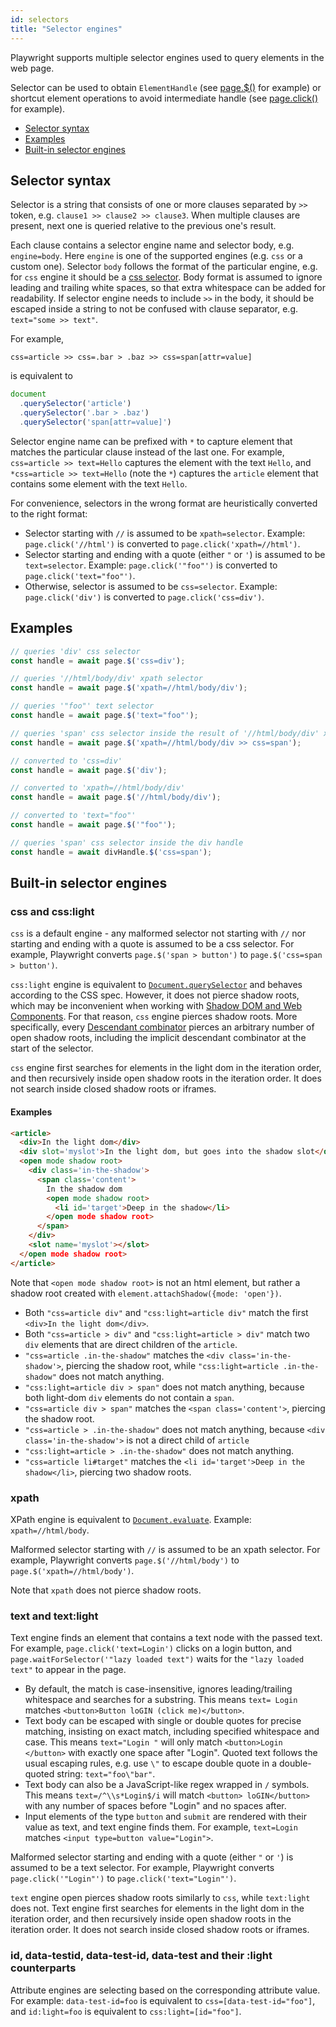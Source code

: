 ```yaml
---
id: selectors
title: "Selector engines"
---
```



Playwright supports multiple selector engines used to query elements in the web page.

Selector can be used to obtain `ElementHandle` (see [page.$()](api/class-page.mdx#pageselector) for example) or shortcut element operations to avoid intermediate handle (see [page.click()](api/class-page.mdx#pageclickselector-options) for example).

<!-- GEN:toc-top-level -->
- [Selector syntax](#selector-syntax)
- [Examples](#examples)
- [Built-in selector engines](#built-in-selector-engines)
<!-- GEN:stop -->

## Selector syntax

Selector is a string that consists of one or more clauses separated by `>>` token, e.g. `clause1 >> clause2 >> clause3`.  When multiple clauses are present, next one is queried relative to the previous one's result.

Each clause contains a selector engine name and selector body, e.g. `engine=body`. Here `engine` is one of the supported engines (e.g. `css` or a custom one). Selector `body` follows the format of the particular engine, e.g. for `css` engine it should be a [css selector](https://developer.mozilla.org/en/docs/Web/CSS/CSS_Selectors). Body format is assumed to ignore leading and trailing white spaces, so that extra whitespace can be added for readability. If selector engine needs to include `>>` in the body, it should be escaped inside a string to not be confused with clause separator, e.g. `text="some >> text"`.

For example,
```
css=article >> css=.bar > .baz >> css=span[attr=value]
```
is equivalent to
```js
document
  .querySelector('article')
  .querySelector('.bar > .baz')
  .querySelector('span[attr=value]')
```

Selector engine name can be prefixed with `*` to capture element that matches the particular clause instead of the last one. For example, `css=article >> text=Hello` captures the element with the text `Hello`, and `*css=article >> text=Hello` (note the `*`) captures the `article` element that contains some element with the text `Hello`.

For convenience, selectors in the wrong format are heuristically converted to the right format:
- Selector starting with `//` is assumed to be `xpath=selector`. Example: `page.click('//html')` is converted to `page.click('xpath=//html')`.
- Selector starting and ending with a quote (either `"` or `'`) is assumed to be `text=selector`. Example: `page.click('"foo"')` is converted to `page.click('text="foo"')`.
- Otherwise, selector is assumed to be `css=selector`. Example: `page.click('div')` is converted to `page.click('css=div')`.

## Examples

```js
// queries 'div' css selector
const handle = await page.$('css=div');

// queries '//html/body/div' xpath selector
const handle = await page.$('xpath=//html/body/div');

// queries '"foo"' text selector
const handle = await page.$('text="foo"');

// queries 'span' css selector inside the result of '//html/body/div' xpath selector
const handle = await page.$('xpath=//html/body/div >> css=span');

// converted to 'css=div'
const handle = await page.$('div');

// converted to 'xpath=//html/body/div'
const handle = await page.$('//html/body/div');

// converted to 'text="foo"'
const handle = await page.$('"foo"');

// queries 'span' css selector inside the div handle
const handle = await divHandle.$('css=span');
```

## Built-in selector engines

### css and css:light

`css` is a default engine - any malformed selector not starting with `//` nor starting and ending with a quote is assumed to be a css selector. For example, Playwright converts `page.$('span > button')` to `page.$('css=span > button')`.

`css:light` engine is equivalent to [`Document.querySelector`](https://developer.mozilla.org/en/docs/Web/API/Document/querySelector) and behaves according to the CSS spec. However, it does not pierce shadow roots, which may be inconvenient when working with [Shadow DOM and Web Components](https://developer.mozilla.org/en-US/docs/Web/Web_Components/Using_shadow_DOM). For that reason, `css` engine pierces shadow roots. More specifically, every [Descendant combinator](https://developer.mozilla.org/en-US/docs/Web/CSS/Descendant_combinator) pierces an arbitrary number of open shadow roots, including the implicit descendant combinator at the start of the selector.

`css` engine first searches for elements in the light dom in the iteration order, and then recursively inside open shadow roots in the iteration order. It does not search inside closed shadow roots or iframes.

#### Examples

```html
<article>
  <div>In the light dom</div>
  <div slot='myslot'>In the light dom, but goes into the shadow slot</div>
  <open mode shadow root>
    <div class='in-the-shadow'>
      <span class='content'>
        In the shadow dom
        <open mode shadow root>
          <li id='target'>Deep in the shadow</li>
        </open mode shadow root>
      </span>
    </div>
    <slot name='myslot'></slot>
  </open mode shadow root>
</article>
```

Note that `<open mode shadow root>` is not an html element, but rather a shadow root created with `element.attachShadow({mode: 'open'})`.

- Both `"css=article div"` and `"css:light=article div"` match the first `<div>In the light dom</div>`.
- Both `"css=article > div"` and `"css:light=article > div"` match two `div` elements that are direct children of the `article`.
- `"css=article .in-the-shadow"` matches the `<div class='in-the-shadow'>`, piercing the shadow root, while `"css:light=article .in-the-shadow"` does not match anything.
- `"css:light=article div > span"` does not match anything, because both light-dom `div` elements do not contain a `span`.
- `"css=article div > span"` matches the `<span class='content'>`, piercing the shadow root.
- `"css=article > .in-the-shadow"` does not match anything, because `<div class='in-the-shadow'>` is not a direct child of `article`
- `"css:light=article > .in-the-shadow"` does not match anything.
- `"css=article li#target"` matches the `<li id='target'>Deep in the shadow</li>`, piercing two shadow roots.

### xpath

XPath engine is equivalent to [`Document.evaluate`](https://developer.mozilla.org/en/docs/Web/API/Document/evaluate). Example: `xpath=//html/body`.

Malformed selector starting with `//` is assumed to be an xpath selector. For example, Playwright converts `page.$('//html/body')` to `page.$('xpath=//html/body')`.

Note that `xpath` does not pierce shadow roots.

### text and text:light

Text engine finds an element that contains a text node with the passed text. For example, `page.click('text=Login')` clicks on a login button, and `page.waitForSelector('"lazy loaded text")` waits for the `"lazy loaded text"` to appear in the page.

- By default, the match is case-insensitive, ignores leading/trailing whitespace and searches for a substring. This means `text= Login` matches `<button>Button loGIN (click me)</button>`.
- Text body can be escaped with single or double quotes for precise matching, insisting on exact match, including specified whitespace and case. This means `text="Login "` will only match `<button>Login </button>` with exactly one space after "Login". Quoted text follows the usual escaping rules, e.g. use `\"` to escape double quote in a double-quoted string: `text="foo\"bar"`.
- Text body can also be a JavaScript-like regex wrapped in `/` symbols. This means `text=/^\\s*Login$/i` will match `<button> loGIN</button>` with any number of spaces before "Login" and no spaces after.
- Input elements of the type `button` and `submit` are rendered with their value as text, and text engine finds them. For example, `text=Login` matches `<input type=button value="Login">`.

Malformed selector starting and ending with a quote (either `"` or `'`) is assumed to be a text selector. For example, Playwright converts `page.click('"Login"')` to `page.click('text="Login"')`.

`text` engine open pierces shadow roots similarly to `css`, while `text:light` does not. Text engine first searches for elements in the light dom in the iteration order, and then recursively inside open shadow roots in the iteration order. It does not search inside closed shadow roots or iframes.

### id, data-testid, data-test-id, data-test and their :light counterparts

Attribute engines are selecting based on the corresponding attribute value. For example: `data-test-id=foo` is equivalent to `css=[data-test-id="foo"]`, and `id:light=foo` is equivalent to `css:light=[id="foo"]`.
